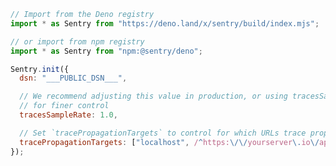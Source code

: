 <SignInNote />

```javascript
// Import from the Deno registry
import * as Sentry from "https://deno.land/x/sentry/build/index.mjs";

// or import from npm registry
import * as Sentry from "npm:@sentry/deno";

Sentry.init({
  dsn: "___PUBLIC_DSN___",

  // We recommend adjusting this value in production, or using tracesSampler
  // for finer control
  tracesSampleRate: 1.0,

  // Set `tracePropagationTargets` to control for which URLs trace propagation should be enabled
  tracePropagationTargets: ["localhost", /^https:\/\/yourserver\.io\/api/],
});
```
